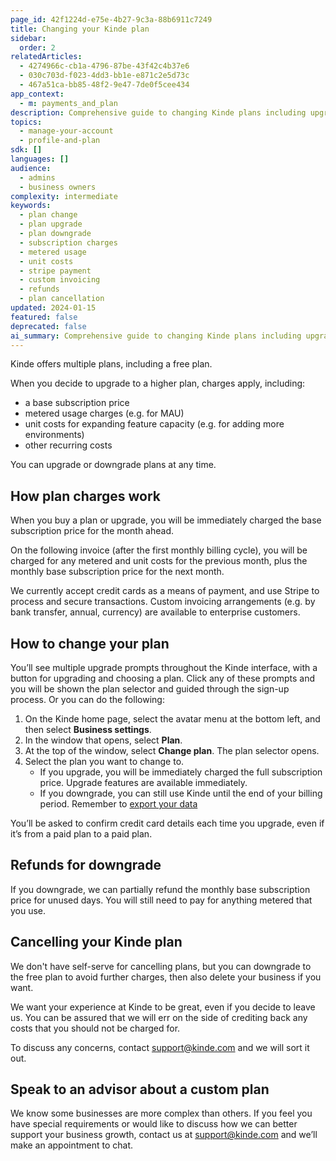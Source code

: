 ```yaml
---
page_id: 42f1224d-e75e-4b27-9c3a-88b6911c7249
title: Changing your Kinde plan
sidebar:
  order: 2
relatedArticles:
  - 4274966c-cb1a-4796-87be-43f42c4b37e6
  - 030c703d-f023-4dd3-bb1e-e871c2e5d73c
  - 467a51ca-bb85-48f2-9e47-7de0f5cee434
app_context:
  - m: payments_and_plan
description: Comprehensive guide to changing Kinde plans including upgrade/downgrade processes, billing details, refund policies, and custom plan options.
topics:
  - manage-your-account
  - profile-and-plan
sdk: []
languages: []
audience:
  - admins
  - business owners
complexity: intermediate
keywords:
  - plan change
  - plan upgrade
  - plan downgrade
  - subscription charges
  - metered usage
  - unit costs
  - stripe payment
  - custom invoicing
  - refunds
  - plan cancellation
updated: 2024-01-15
featured: false
deprecated: false
ai_summary: Comprehensive guide to changing Kinde plans including upgrade/downgrade processes, billing details, refund policies, and custom plan options.
---
```


Kinde offers multiple plans, including a free plan.

When you decide to upgrade to a higher plan, charges apply, including:

- a base subscription price
- metered usage charges (e.g. for MAU)
- unit costs for expanding feature capacity (e.g. for adding more environments)
- other recurring costs

You can upgrade or downgrade plans at any time.

## How plan charges work

When you buy a plan or upgrade, you will be immediately charged the base subscription price for the month ahead.

On the following invoice (after the first monthly billing cycle), you will be charged for any metered and unit costs for the previous month, plus the monthly base subscription price for the next month.

We currently accept credit cards as a means of payment, and use Stripe to process and secure transactions. Custom invoicing arrangements (e.g. by bank transfer, annual, currency) are available to enterprise customers.

## How to change your plan

You’ll see multiple upgrade prompts throughout the Kinde interface, with a button for upgrading and choosing a plan. Click any of these prompts and you will be shown the plan selector and guided through the sign-up process. Or you can do the following:

1. On the Kinde home page, select the avatar menu at the bottom left, and then select **Business settings**.
2. In the window that opens, select **Plan**. 
3. At the top of the window, select **Change plan**. The plan selector opens.
4. Select the plan you want to change to. 
   - If you upgrade, you will be immediately charged the full subscription price. Upgrade features are available immediately.
   - If you downgrade, you can still use Kinde until the end of your billing period. Remember to [export your data](https://docs.kinde.com/manage-your-account/your-data/exporting-data/)

You’ll be asked to confirm credit card details each time you upgrade, even if it’s from a paid plan to a paid plan.

## Refunds for downgrade

If you downgrade, we can partially refund the monthly base subscription price for unused days. You will still need to pay for anything metered that you use.

## Cancelling your Kinde plan

We don't have self-serve for cancelling plans, but you can downgrade to the free plan to avoid further charges, then also delete your business if you want. 

We want your experience at Kinde to be great, even if you decide to leave us. You can be assured that we will err on the side of crediting back any costs that you should not be charged for.

To discuss any concerns, contact support@kinde.com and we will sort it out.

## Speak to an advisor about a custom plan

We know some businesses are more complex than others. If you feel you have special requirements or would like to discuss how we can better support your business growth, contact us at support@kinde.com and we’ll make an appointment to chat.
